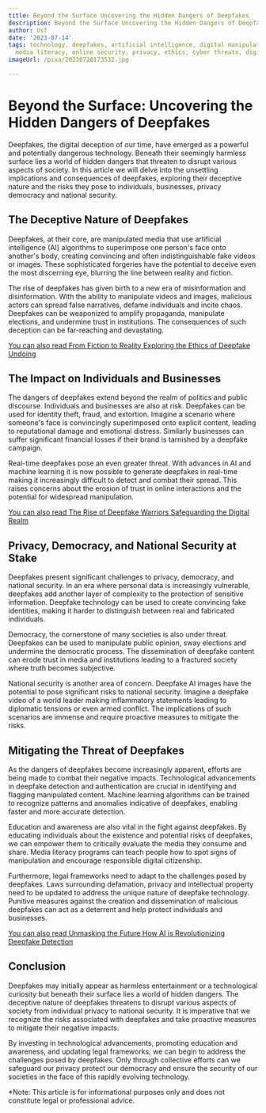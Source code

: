 ```yaml
---
title: Beyond the Surface Uncovering the Hidden Dangers of Deepfakes
description: Beyond the Surface Uncovering the Hidden Dangers of Deepfakes
author: Usf
date: '2023-07-14'
tags: technology, deepfakes, artificial intelligence, digital manipulation, misinformation,
  media literacy, online security, privacy, ethics, cyber threats, digital forensics
imageUrl: /pixa/20230728173532.jpg

---
```

#  Beyond the  Surface: Uncovering the Hidden Dangers of Deepfakes

Deepfakes, the digital deception of our time, have emerged as a  powerful and potentially dangerous technology. Beneath their seemingly harmless surface lies a world of hidden  dangers that threaten to disrupt various aspects of society. In this article we will delve into the unsettling implications and consequences of deepfakes, exploring their  deceptive nature and the risks  they pose to individuals, businesses, privacy democracy and national security.

## The Deceptive Nature of Deepfakes

Deepfakes,  at their core, are manipulated media that use artificial intelligence (AI) algorithms to superimpose one person's face onto  another's  body, creating  convincing and often indistinguishable  fake videos or images. These sophisticated forgeries have the  potential to deceive even the most  discerning eye, blurring the line  between reality and fiction.

The rise of  deepfakes has given birth to a new era of misinformation and disinformation. With the ability to manipulate videos and images, malicious actors can spread false  narratives, defame individuals and incite chaos. Deepfakes can be weaponized to  amplify propaganda, manipulate elections, and undermine trust in institutions. The consequences  of such deception can be far-reaching and devastating.

[You can also read From Fiction to Reality Exploring the Ethics of Deepfake Undoing](From%20Fiction%20to%20Reality%20Exploring%20the%20Ethics%20of%20Deepfake%20Undoing)


## The Impact on Individuals and Businesses

The dangers  of deepfakes extend beyond  the realm of politics and public  discourse. Individuals and businesses are also at risk. Deepfakes can be used for identity theft, fraud, and extortion. Imagine  a scenario where  someone's face is convincingly superimposed onto explicit content, leading to reputational damage and emotional distress. Similarly businesses can suffer significant financial losses if their brand is tarnished by a deepfake campaign.

Real-time deepfakes pose  an  even greater threat. With advances in AI and machine learning it is now possible to generate deepfakes in real-time making it increasingly difficult to detect and combat their spread. This raises  concerns about the  erosion of trust in online interactions and the potential for  widespread manipulation.

[You can also read  The Rise of Deepfake Warriors Safeguarding  the Digital Realm](The%20Rise%20of%20Deepfake%20Warriors%20Safeguarding%20the%20Digital%20Realm)


## Privacy, Democracy, and National Security at Stake

Deepfakes present significant challenges to privacy, democracy, and national  security. In an era where  personal data is increasingly vulnerable, deepfakes add another layer  of complexity to the protection of sensitive information. Deepfake technology can  be used to create convincing  fake identities, making  it harder to  distinguish between real  and fabricated individuals.

Democracy, the  cornerstone of  many societies  is also under threat. Deepfakes  can be used to manipulate public opinion, sway elections and  undermine the democratic process. The dissemination of deepfake content can erode  trust in media and institutions leading to a fractured society where truth  becomes subjective.

National security is another area  of concern. Deepfake AI images  have the potential to pose significant risks  to national security. Imagine a deepfake video of a world leader  making  inflammatory statements leading  to diplomatic tensions or even  armed conflict. The implications of such scenarios are immense and require proactive measures to mitigate  the risks.

## Mitigating the  Threat of Deepfakes

As the dangers of deepfakes become increasingly apparent, efforts are being made  to combat their negative impacts. Technological  advancements in deepfake detection and authentication are crucial in identifying and flagging manipulated content. Machine learning algorithms can be trained to recognize patterns and  anomalies indicative of deepfakes, enabling faster and more accurate detection.

Education  and awareness are  also vital in the fight against deepfakes. By educating individuals about the existence and  potential risks of deepfakes, we can empower them  to critically evaluate the media they consume and share. Media literacy programs can teach people how to spot signs of manipulation and encourage responsible digital  citizenship.

Furthermore, legal frameworks need to adapt to  the challenges posed by deepfakes. Laws  surrounding defamation, privacy and intellectual property need to be updated to address the unique nature of deepfake technology. Punitive measures against the creation and dissemination  of malicious deepfakes  can act  as a deterrent and help protect individuals and businesses.

[You  can also read Unmasking  the Future How AI is Revolutionizing Deepfake Detection](Unmasking%20the%20Future%20How%20AI%20is%20Revolutionizing%20Deepfake%20Detection)


## Conclusion

Deepfakes may  initially appear as harmless entertainment or a technological curiosity but beneath their surface lies a world of hidden dangers.  The deceptive nature of deepfakes threatens to disrupt various aspects of society from individual privacy to national security. It is imperative that we recognize the  risks associated with deepfakes and take proactive measures to mitigate their negative impacts.

By investing in  technological advancements, promoting education  and awareness, and updating legal frameworks, we can begin to address the challenges posed by deepfakes. Only through collective efforts can we safeguard our privacy protect our  democracy and ensure the security of our societies in the face of this rapidly evolving technology.

*Note: This article is for informational purposes only  and does not constitute legal  or professional advice.
